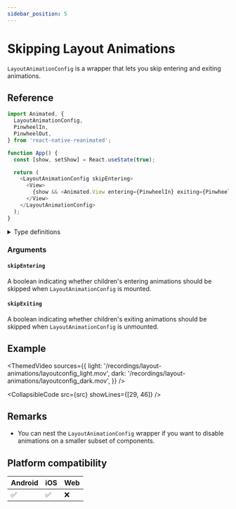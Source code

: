 ```yaml
---
sidebar_position: 5
---
```


# Skipping Layout Animations

`LayoutAnimationConfig` is a wrapper that lets you skip entering and exiting animations.

## Reference

```javascript
import Animated, {
  LayoutAnimationConfig,
  PinwheelIn,
  PinwheelOut,
} from 'react-native-reanimated';

function App() {
  const [show, setShow] = React.useState(true);

  return (
    <LayoutAnimationConfig skipEntering>
      <View>
        {show && <Animated.View entering={PinwheelIn} exiting={PinwheelOut} />}
      </View>
    </LayoutAnimationConfig>
  );
}
```

<details>
<summary>Type definitions</summary>

```typescript
interface LayoutAnimationConfigProps {
  skipEntering?: boolean;
  skipExiting?: boolean;
  children: ReactNode;
}
```

</details>

### Arguments

#### `skipEntering` <Optional />

A boolean indicating whether children's entering animations should be skipped when `LayoutAnimationConfig` is mounted.

#### `skipExiting` <Optional />

A boolean indicating whether children's exiting animations should be skipped when `LayoutAnimationConfig` is unmounted.

## Example

<Row>

<ThemedVideo
  sources={{
    light: '/recordings/layout-animations/layoutconfig_light.mov',
    dark: '/recordings/layout-animations/layoutconfig_dark.mov',
  }}
/>

<div style={{flexGrow: 1}}>


<CollapsibleCode src={src} showLines={[29, 46]} />

</div>

</Row>

## Remarks

- You can nest the `LayoutAnimationConfig` wrapper if you want to disable animations on a smaller subset of components.

## Platform compatibility

<div className="compatibility">

| Android | iOS | Web |
| ------- | --- | --- |
| ✅      | ✅  | ❌  |

</div>
